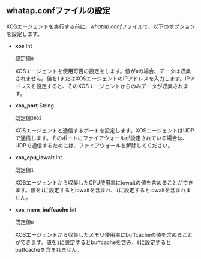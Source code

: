 ## whatap.confファイルの設定

XOSエージェントを実行する前に、*whatap.conf*ファイルで、以下のオプションを設定します。

- **xos** <span class='type'>Int</span>

  既定値`0`

  XOSエージェントを使用可否の設定をします。値が`0`の場合、データは収集されません。値を`1`またはXOSエージェントのIPアドレスを入力します。IPアドレスを設定すると、そのXOSエージェントからのみデータが収集されます。

- **xos_port** <span class='type'>String</span>

  既定値`3002`

  XOSエージェントと通信するポートを設定します。XOSエージェントはUDPで通信します。そのポートにファイアウォールが設定されている場合は、UDPで通信するためには、ファイアウォールを解除してください。

- **xos_cpu_iowait** <span class='type'>Int</span>

  既定値`1`

  XOSエージェントから収集したCPU使用率にiowaitの値を含めることができます。値を`1`に設定するとiowaitを含まれ、`1`に設定するとiowaitを含まれません。

- **xos_mem_buffcache** <span class='type'>Int</span>

  既定値`0`

  XOSエージェントから収集したメモリ使用率にbuffcacheの値を含めることができます。値を`1`に設定するとbuffcacheを含み、`0`に設定するとbuffcacheを含まれません。
